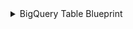 <details>
<summary> BigQuery Table Blueprint </summary>

```json showLineNumbers
{
  "identifier": "gcpBigQueryTable",
  "description": "This blueprint represents a GCP BigQuery table in our software catalog",
  "title": "BigQuery Table",
  "icon": "GoogleCloud",
  "schema": {
    "properties": {
      "location": {
        "title": "Location",
        "type": "string"
      },
      "createdTime": {
        "type": "string",
        "title": "Created Time",
        "format": "date-time"
      }
    },
    "required": []
  },
  "mirrorProperties": {},
  "calculationProperties": {},
  "aggregationProperties": {},
  "relations": {
    "project": {
      "title": "Project",
      "target": "gcpProject",
      "required": false,
      "many": false
    },
    "dataset": {
      "title": "Dataset",
      "target": "gcpBigQueryDataset",
      "required": false,
      "many": false
    }
  }
}
```

</details>
